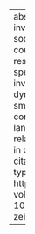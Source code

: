 ---
abstract: 'This paper is equal parts methodological recommendation and an empirical
  investigation of the time dimensions of linguistic change. It is increasingly common
  in the sociolinguistic literature for researchers to utilize speech data that was
  collected over the course of many decades. These kinds of datasets contain three
  different time dimensions that researchers can utilize to investigate language change:
  (i) the speakers'' dates of birth, (ii) the speakers'' ages at the time of the recording,
  and (iii) the date of the recording. Proper investigation of all three time dimensions
  is crucial for a theoretical understanding of the dynamics of language change. I
  recommend utilizing two-dimensional tensor product smooths, fit over speakers''
  date of birth and the year of the recording, to analyze the contribution of these
  three time dimensions to linguistic changes. I apply this method to five language
  changes, based on data drawn from the Philadelphia Neighborhood Corpus. I find relatively
  weak evidence for lifespan effects in these changes, robust generational effects,
  and in one case, evidence of a zeitgeist effect.'
author:
- name:
    family: Fruehwald
    given: Josef
citation:
  container-title: Language Variation and Change
  issue: '1'
  issued: '2017'
  page: 1-27
  type: article-journal
  url: https://www.cambridge.org/core/product/identifier/S0954394517000060/type/journal_article
  volume: '29'
date: '2017'
date-format: YYYY
description: Language Variation and Change
doi: 10.1017/S0954394517000060
params:
  notes: ''
title: Generations, lifespans, and the zeitgeist

---